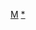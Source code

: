 {{asbox
|icon={{bio icon|Singapore|35}}
|category=新加坡人物小作品
|subject=與[[新加坡]]人物相關的
|name=Template:新加坡人物小作品
}}<noinclude>
[[Category:亞洲人物小作品模板|M]]
[[Category:新加坡人物小作品|*]]
</noinclude>